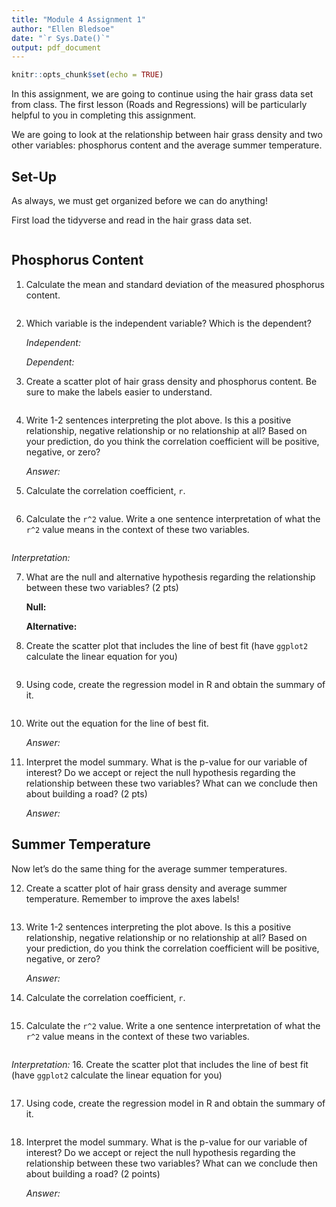 ```yaml
---
title: "Module 4 Assignment 1"
author: "Ellen Bledsoe"
date: "`r Sys.Date()`"
output: pdf_document
---
```


```r
knitr::opts_chunk$set(echo = TRUE)
```

In this assignment, we are going to continue using the hair grass data set from class. The first lesson (Roads and Regressions) will be particularly helpful to you in completing this assignment.

We are going to look at the relationship between hair grass density and two other variables: phosphorus content and the average summer temperature.

## Set-Up

As always, we must get organized before we can do anything!

First load the tidyverse and read in the hair grass data set.

```r

```

## Phosphorus Content

1.  Calculate the mean and standard deviation of the measured phosphorus content.

```r

```

2.  Which variable is the independent variable? Which is the dependent?

    *Independent:*

    *Dependent:*

3.  Create a scatter plot of hair grass density and phosphorus content. Be sure to make the labels easier to understand.

```r

```

4.  Write 1-2 sentences interpreting the plot above. Is this a positive relationship, negative relationship or no relationship at all? Based on your prediction, do you think the correlation coefficient will be positive, negative, or zero?

    *Answer:*

5.  Calculate the correlation coefficient, `r`.

```r

```

6.  Calculate the `r^2` value. Write a one sentence interpretation of what the `r^2` value means in the context of these two variables.

```r

```

*Interpretation:* 

7.  What are the null and alternative hypothesis regarding the relationship between these two variables? (2 pts)

    **Null:** 

    **Alternative:** 

8.  Create the scatter plot that includes the line of best fit (have `ggplot2` calculate the linear equation for you)

```r

```

9. Using code, create the regression model in R and obtain the summary of it.

```r

```

10. Write out the equation for the line of best fit.

    *Answer:* 

11. Interpret the model summary. What is the p-value for our variable of interest? Do we accept or reject the null hypothesis regarding the relationship between these two variables? What can we conclude then about building a road? (2 pts)

    *Answer:*


## Summer Temperature

Now let's do the same thing for the average summer temperatures.

12. Create a scatter plot of hair grass density and average summer temperature. Remember to improve the axes labels!

```r

```

13. Write 1-2 sentences interpreting the plot above. Is this a positive relationship, negative relationship or no relationship at all? Based on your prediction, do you think the correlation coefficient will be positive, negative, or zero?

    *Answer:* 

14. Calculate the correlation coefficient, `r`.

```r

```

15. Calculate the `r^2` value. Write a one sentence interpretation of what the `r^2` value means in the context of these two variables.

```r

```

*Interpretation:* 
16. Create the scatter plot that includes the line of best fit (have `ggplot2` calculate the linear equation for you)
```r

```

17. Using code, create the regression model in R and obtain the summary of it.

```r

```

18. Interpret the model summary. What is the p-value for our variable of interest? Do we accept or reject the null hypothesis regarding the relationship between these two variables? What can we conclude then about building a road? (2 points)

    *Answer:*

